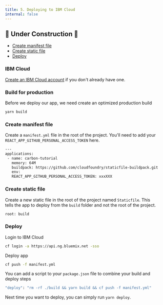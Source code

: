 ```yaml
---
title: 5. Deploying to IBM Cloud
internal: false
---
```


## 🚧 Under Construction 🚧

<AnchorLinks>

- [Create manifest file](#create-manifest-file)
- [Create static file](#create-static-file)
- [Deploy](#deploy)

</AnchorLinks>

### IBM Cloud

[Create an IBM Cloud account](https://cloud.ibm.com/registration) if you don't already have one.

### Build for production

Before we deploy our app, we need create an optimized production build

```bash
yarn build
```

### Create manifest file

Create a `manifest.yml` file in the root of the project. You'll need to add your `REACT_APP_GITHUB_PERSONAL_ACCESS_TOKEN` here.

```bash
---
applications:
 - name: carbon-tutorial
   memory: 64M
   buildpack: https://github.com/cloudfoundry/staticfile-buildpack.git
   env:
   REACT_APP_GITHUB_PERSONAL_ACCESS_TOKEN: xxxXXX
```

### Create static file

Create a new static file in the root of the project named `Staticfile`. This tells the app to deploy from the `build` folder and not the root of the project.

```bash
root: build
```

### Deploy

Login to IBM Cloud

```bash
cf login -a https://api.ng.bluemix.net -sso
```

Deploy app

```bash
cf push -f manifest.yml
```

You can add a script to your `package.json` file to combine your build and deploy steps

```bash
"deploy": "rm -rf ./build && yarn build && cf push -f manifest.yml"
```

Next time you want to deploy, you can simply run `yarn deploy`.
